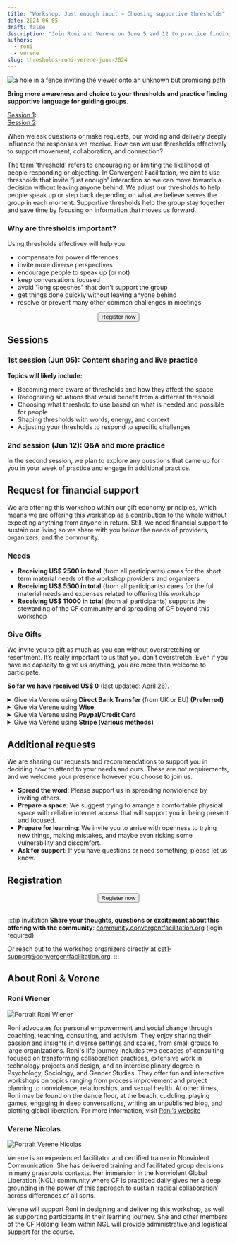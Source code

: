 ```yaml
---
title: "Workshop: Just enough input — Choosing supportive thresholds"
date: 2024-06-05
draft: false
description: "Join Roni and Verene on June 5 and 12 to practice finding supportive language for guiding groups."
authors:
  - roni
  - verene
slug: thresholds-roni-verene-june-2024
---
```


![a hole in a fence inviting the viewer onto an unknown but promising path](/img/thresholds2024_opt1.webp)


<p style={{ fontSize: '18px' }}>
<b>Bring more awareness and choice to your thresholds and practice finding supportive language for guiding groups.</b>
</p>

[Session 1](/thresholds-roni-verene-june-2024#1st-session-jun-05-content-sharing-and-live-practice):  <LocalTime year={2024} month={6} day={5} startHour={15} startMinute={0} endHour={18} endMinute={0}/>  
[Session 2](/thresholds-roni-verene-june-2024#2nd-session-jun-12-qa-and-more-practice): <LocalTime year={2024} month={6} day={12} startHour={15} startMinute={0} endHour={17} endMinute={0}/>


When we ask questions or make requests, our wording and delivery deeply influence the responses we receive. How can we use thresholds effectively to support movement, collaboration, and connection?

The term 'threshold' refers to encouraging or limiting the likelihood of people responding or objecting. In Convergent Facilitation, we aim to use thresholds that invite “just enough” interaction so we can move towards a decision without leaving anyone behind. We adjust our thresholds to help people speak up or step back depending on what we believe serves the group in each moment. Supportive thresholds help the group stay together and save time by focusing on information that moves us forward. 

<!--truncate-->

### Why are thresholds important?
Using thresholds effectivey will help you:
- compensate for power differences
- invite more diverse perspectives
- encourage people to speak up (or not)
- keep conversations focused
- avoid "long speeches" that don't support the group
- get things done quickly without leaving anyone behind
- resolve or prevent many other common challenges in meetings

<center>
<span>
  <a href="https://forms.gle/kmBvN5gPXq7aKqdk9"> 
    <button className="button button--primary" type="submit">
    Register now
    </button>
  </a>
</span>
</center>


## Sessions 
### 1st session (Jun 05): Content sharing and live practice

**Topics will likely include:**
- Becoming more aware of thresholds and how they affect the space
- Recognizing situations that would benefit from a different threshold
- Choosing what threshold to use based on what is needed and possible for people
- Shaping thresholds with words, energy, and context
- Adjusting your thresholds to respond to specific challenges

### 2nd session (Jun 12): Q&A and more practice

In the second session, we plan to explore any questions that came up for you in your week of practice and engage in additional practice.
## Request for financial support

We are offering this workshop within our gift economy principles, which means we are offering this workshop as a contribution to the whole without expecting anything from anyone in return. Still, we need financial support to sustain our living so we share with you below the needs of providers, organizers, and the community. 

### Needs

- **Receiving US$ 2500 in total** (from all participants) cares for the short term material needs of the workshop providers and organizers
- **Receiving US$ 5500 in total** (from all participants) cares for the full material needs and expenses related to offering this workshop
- **Receiving US$ 11000 in total** (from all participants) supports the stewarding of the CF community and spreading of CF beyond this workshop

### Give Gifts

We invite you to gift as much as you can without overstretching or resentment. It’s really important to us that you don’t overstretch. Even if you have no capacity to give us anything, you are more than welcome to participate.

**So far we have received US$ 0** (last updated: April 26).

<details>
  <summary>Give via Verene using <b>Direct Bank Transfer</b> (from UK or EU) <b>(Preferred)</b> </summary>

Depending on where your bank is located a direct bank transfer might have the least (likely none at all) transfer fees.

💌 **If your bank is located in the UK please send GBP to**:
```
Verene Nicolas
Sort code: 23-08-01  
Account number: 55745534
```

💌 **If your bank is located in the EU please send EUR to**:
```
Verene Nicolas
IBAN FR7610278079160001565960196  
BIC CMCIFR2A
```

</details>


<details>
  <summary>Give via Verene using <b>Wise</b></summary>

[Sign up to WISE with a free transfer](https://wise.com/invite/u/roniw8?utm_source=url&utm_medium=invite&utm_content=&utm_campaign=3for50&referralCode=roniw8) if you are not yet on Wise.

- Go to https://wise.com/send
- Put `mail@verenenicolas.org` as the receipient
- If you want to send money in EUR, GBP or USD please select `Same currency` for the transfer
- Else select `International` and select `GBP` for the “Recipient gets” field. 


</details>

<details>
  <summary>Give via Verene using <b>Paypal/Credit Card</b></summary>

PayPal usually charges significant fees, so we try to avoid it. Please select “Family and Friends” as the payment method if asked. You can either use your own PayPal balance or use a credit card. 

[Support this offering via giving to Verene's PayPal](https://www.paypal.com/donate/?hosted_button_id=VZQ75PQ8XCUBN)


</details>



<details>
  <summary>Give via Verene using <b>Stripe (various methods)</b></summary>

- [Give in USD (Credit Card)](https://buy.stripe.com/9AQg2U8dW9G450YeV2)
- [Give in GBP (Credit Card)](https://buy.stripe.com/dR6180eCk3hGdxudQX)
- [Give in EUR (Credit Card + various other methods)](https://buy.stripe.com/dR603W9i0dWkali009)

</details>


## Additional requests

We are sharing our requests and recommendations to support you in deciding how to attend to your needs and ours. These are not requirements, and we welcome your presence however you choose to join us.

* **Spread the word**: Please support us in spreading nonviolence by inviting others.
* **Prepare a space**: We suggest trying to arrange a comfortable physical space with reliable internet access that will support you in being present and focused.
* **Prepare for learning**: We invite you to arrive with openness to trying new things, making mistakes, and maybe even risking some vulnerability and discomfort.
* **Ask for support**: If you have questions or need something, please let us know.

## Registration

<center>
<span>
  <a href="https://forms.gle/kmBvN5gPXq7aKqdk9"> 
    <button className="button button--primary" type="submit">
    Register now
    </button>
  </a>
</span>
   <br/>
  <br/>
</center>



:::tip Invitation
**Share your thoughts, questions or excitement about this offering with the community**:  [community.convergentfacilitation.org](https://community.convergentfacilitation.org/t/two-part-workshop-w-roni-verene-just-enough-input-choosing-supportive-thresholds/91) (login required).

Or reach out to the workshop organizers directly at [cst1-support@convergentfacilitation.org](mailto:cst1-support@convergentfacilitation.org).
:::


## About Roni & Verene


### Roni Wiener

<img src="/img/roni_wiener.webp" alt="Portrait Roni Wiener" className="round-image"/>

Roni advocates for personal empowerment and social change through coaching, teaching, consulting, and activism. They enjoy sharing their passion and insights in diverse settings and scales, from small groups to large organizations. Roni's life journey includes two decades of consulting focused on transforming collaboration practices, extensive work in technology projects and design, and an interdisciplinary degree in Psychology, Sociology, and Gender Studies. They offer fun and interactive workshops on topics ranging from process improvement and project planning to nonviolence, relationships, and sexual health. At other times, Roni may be found on the dance floor, at the beach, cuddling, playing games, engaging in deep conversations, writing an unpublished blog, and plotting global liberation. For more information, visit [Roni’s website](https://sundragonrising.com/index.html)

### Verene Nicolas

<img src="/img/verene_nicolas.jpg" alt="Portrait Verene Nicolas" className="round-image"/>

Verene is an experienced facilitator and certified trainer in Nonviolent Communication. She has delivered training and facilitated group decisions in many grassroots contexts. Her immersion in the Nonviolent Global Liberation (NGL) community where CF is practiced daily gives her a deep grounding in the power of this approach to sustain ‘radical collaboration’ across differences of all sorts.   

Verene will support Roni in designing and delivering this workshop, as well as supporting participants in their learning journey. She and other members of the CF Holding Team within NGL will provide administrative and logistical support for the course. 
